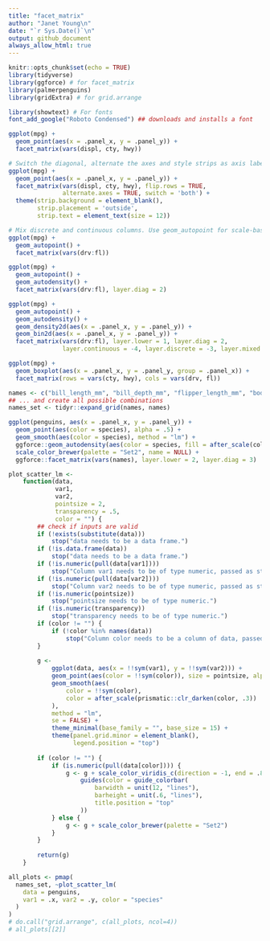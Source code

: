 ```yaml
---
title: "facet_matrix"
author: "Janet Young\n"
date: "`r Sys.Date()`\n"
output: github_document
always_allow_html: true
---
```


```r
knitr::opts_chunk$set(echo = TRUE)
library(tidyverse)
library(ggforce) # for facet_matrix
library(palmerpenguins)
library(gridExtra) # for grid.arrange

library(showtext) # For fonts
font_add_google("Roboto Condensed") ## downloads and installs a font
```

```r
ggplot(mpg) +
  geom_point(aes(x = .panel_x, y = .panel_y)) +
  facet_matrix(vars(displ, cty, hwy))
```

```r
# Switch the diagonal, alternate the axes and style strips as axis labels
ggplot(mpg) +
  geom_point(aes(x = .panel_x, y = .panel_y)) +
  facet_matrix(vars(displ, cty, hwy), flip.rows = TRUE,
               alternate.axes = TRUE, switch = 'both') +
  theme(strip.background = element_blank(),
        strip.placement = 'outside',
        strip.text = element_text(size = 12))

```

```r
# Mix discrete and continuous columns. Use geom_autopoint for scale-based jitter
ggplot(mpg) +
  geom_autopoint() +
  facet_matrix(vars(drv:fl))
```
```r
ggplot(mpg) +
  geom_autopoint() +
  geom_autodensity() +
  facet_matrix(vars(drv:fl), layer.diag = 2)
```

```r
ggplot(mpg) +
  geom_autopoint() +
  geom_autodensity() +
  geom_density2d(aes(x = .panel_x, y = .panel_y)) +
  geom_bin2d(aes(x = .panel_x, y = .panel_y)) +
  facet_matrix(vars(drv:fl), layer.lower = 1, layer.diag = 2,
               layer.continuous = -4, layer.discrete = -3, layer.mixed = -3)
```



```r
ggplot(mpg) +
  geom_boxplot(aes(x = .panel_x, y = .panel_y, group = .panel_x)) +
  facet_matrix(rows = vars(cty, hwy), cols = vars(drv, fl))
```
```r
names <- c("bill_length_mm", "bill_depth_mm", "flipper_length_mm", "body_mass_g")
## ... and create all possible combinations
names_set <- tidyr::expand_grid(names, names)

ggplot(penguins, aes(x = .panel_x, y = .panel_y)) +
  geom_point(aes(color = species), alpha = .5) +
  geom_smooth(aes(color = species), method = "lm") +
  ggforce::geom_autodensity(aes(color = species, fill = after_scale(color)), alpha = .7) +
  scale_color_brewer(palette = "Set2", name = NULL) +
  ggforce::facet_matrix(vars(names), layer.lower = 2, layer.diag = 3)
```


```r
plot_scatter_lm <-
    function(data,
             var1,
             var2,
             pointsize = 2,
             transparency = .5,
             color = "") {
        ## check if inputs are valid
        if (!exists(substitute(data)))
            stop("data needs to be a data frame.")
        if (!is.data.frame(data))
            stop("data needs to be a data frame.")
        if (!is.numeric(pull(data[var1])))
            stop("Column var1 needs to be of type numeric, passed as string.")
        if (!is.numeric(pull(data[var2])))
            stop("Column var2 needs to be of type numeric, passed as string.")
        if (!is.numeric(pointsize))
            stop("pointsize needs to be of type numeric.")
        if (!is.numeric(transparency))
            stop("transparency needs to be of type numeric.")
        if (color != "") {
            if (!color %in% names(data))
                stop("Column color needs to be a column of data, passed as string.")
        }
        
        g <-
            ggplot(data, aes(x = !!sym(var1), y = !!sym(var2))) +
            geom_point(aes(color = !!sym(color)), size = pointsize, alpha = transparency) +
            geom_smooth(aes(
                color = !!sym(color),
                color = after_scale(prismatic::clr_darken(color, .3))
            ),
            method = "lm",
            se = FALSE) +
            theme_minimal(base_family = "", base_size = 15) +
            theme(panel.grid.minor = element_blank(),
                  legend.position = "top")
        
        if (color != "") {
            if (is.numeric(pull(data[color]))) {
                g <- g + scale_color_viridis_c(direction = -1, end = .85) +
                    guides(color = guide_colorbar(
                        barwidth = unit(12, "lines"),
                        barheight = unit(.6, "lines"),
                        title.position = "top"
                    ))
            } else {
                g <- g + scale_color_brewer(palette = "Set2")
            }
        }
        
        return(g)
    }
```

```r

all_plots <- pmap(
  names_set, ~plot_scatter_lm(
    data = penguins, 
    var1 = .x, var2 = .y, color = "species"
  )
)
# do.call("grid.arrange", c(all_plots, ncol=4))
# all_plots[[2]]
```

